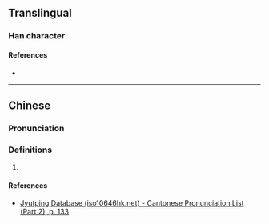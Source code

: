 {{character info}}
==Translingual==

===Han character===
{{Han char|rn=75|rad=木|as=14|sn=18|four=|canj=DTBF|ids=⿰木蔡}}

====References====
* {{Han ref|kx=0560.040|dkj=15797|hdz=21312.060|uh=6AD2|ud=27346}}

----

==Chinese==
{{zh-forms}}

===Pronunciation===
{{zh-pron
|m=sà
|c=saat3
|mc=y
|oc=y
|cat=
}}

===Definitions===
{{zh-hanzi}}

# {{rfdef|zh}}

====References====
* [http://www.iso10646hk.net/jp/document/download.jsp Jyutping Database (iso10646hk.net) - Cantonese Pronunciation List (Part 2), p. 133]